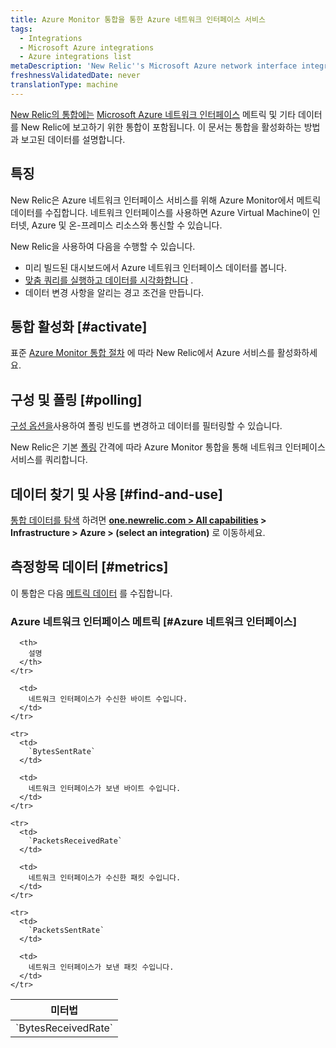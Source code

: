 ```yaml
---
title: Azure Monitor 통합을 통한 Azure 네트워크 인터페이스 서비스
tags:
  - Integrations
  - Microsoft Azure integrations
  - Azure integrations list
metaDescription: 'New Relic''s Microsoft Azure network interface integration: what data it reports and how to enable it.'
freshnessValidatedDate: never
translationType: machine
---
```


[New Relic의 통합에는](/docs/infrastructure/integrations-getting-started/getting-started/introduction-infrastructure-integrations) [Microsoft Azure 네트워크 인터페이스](https://learn.microsoft.com/en-us/azure/virtual-network/virtual-network-network-interface) 메트릭 및 기타 데이터를 New Relic에 보고하기 위한 통합이 포함됩니다. 이 문서는 통합을 활성화하는 방법과 보고된 데이터를 설명합니다.

## 특징

New Relic은 Azure 네트워크 인터페이스 서비스를 위해 Azure Monitor에서 메트릭 데이터를 수집합니다. 네트워크 인터페이스를 사용하면 Azure Virtual Machine이 인터넷, Azure 및 온-프레미스 리소스와 통신할 수 있습니다.

New Relic을 사용하여 다음을 수행할 수 있습니다.

* 미리 빌드된 대시보드에서 Azure 네트워크 인터페이스 데이터를 봅니다.
* [맞춤 쿼리를 실행하고 데이터를 시각화합니다](/docs/infrastructure/integrations-getting-started/getting-started/use-integration-data-new-relic-insights) .
* 데이터 변경 사항을 알리는 경고 조건을 만듭니다.

## 통합 활성화 [#activate]

표준 [Azure Monitor 통합 절차](/docs/infrastructure/microsoft-azure-integrations/azure-integrations-list/azure-monitor) 에 따라 New Relic에서 Azure 서비스를 활성화하세요.

## 구성 및 폴링 [#polling]

[구성 옵션을](/docs/infrastructure/microsoft-azure-integrations/azure-integrations-list/azure-monitor/#settings)사용하여 폴링 빈도를 변경하고 데이터를 필터링할 수 있습니다.

New Relic은 기본 [폴링](/docs/infrastructure/microsoft-azure-integrations/azure-integrations-list/azure-monitor/#settings) 간격에 따라 Azure Monitor 통합을 통해 네트워크 인터페이스 서비스를 쿼리합니다.

## 데이터 찾기 및 사용 [#find-and-use]

[통합 데이터를 탐색](/docs/infrastructure/integrations/find-use-infrastructure-integration-data) 하려면 <DNT>**[one.newrelic.com > All capabilities](https://one.newrelic.com/all-capabilities) > Infrastructure > Azure > (select an integration)**</DNT> 로 이동하세요.

## 측정항목 데이터 [#metrics]

이 통합은 다음 [메트릭 데이터](/docs/infrastructure/integrations-getting-started/getting-started/understand-integration-data-data-types#metric) 를 수집합니다.

### Azure 네트워크 인터페이스 메트릭 \[#Azure 네트워크 인터페이스]

<table>
  <thead>
    <tr>
      <th style={{ width: "300px" }}>
        미터법
      </th>

      <th>
        설명
      </th>
    </tr>
  </thead>

  <tbody>
    <tr>
      <td>
        `BytesReceivedRate`
      </td>

      <td>
        네트워크 인터페이스가 수신한 바이트 수입니다.
      </td>
    </tr>

    <tr>
      <td>
        `BytesSentRate`
      </td>

      <td>
        네트워크 인터페이스가 보낸 바이트 수입니다.
      </td>
    </tr>

    <tr>
      <td>
        `PacketsReceivedRate`
      </td>

      <td>
        네트워크 인터페이스가 수신한 패킷 수입니다.
      </td>
    </tr>

    <tr>
      <td>
        `PacketsSentRate`
      </td>

      <td>
        네트워크 인터페이스가 보낸 패킷 수입니다.
      </td>
    </tr>
  </tbody>
</table>
